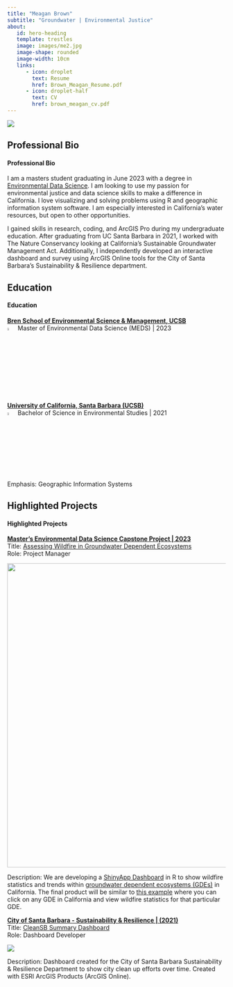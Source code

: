 ```yaml
---
title: "Meagan Brown"
subtitle: "Groundwater | Environmental Justice"
about: 
   id: hero-heading
   template: trestles
   image: images/me2.jpg
   image-shape: rounded
   image-width: 10cm
   links: 
      - icon: droplet
        text: Resume
        href: Brown_Meagan_Resume.pdf
      - icon: droplet-half
        text: CV
        href: brown_meagan_cv.pdf
---
```


![](images/groundwater)

::: panel-tabset
## Professional Bio

<h4>Professional Bio</h4>

I am a masters student graduating in June 2023 with a degree in [Environmental Data Science](https://bren.ucsb.edu/masters-programs/master-environmental-data-science). I am looking to use my passion for environmental justice and data science skills to make a difference in California. I love visualizing and solving problems using R and geographic information system software. I am especially interested in California's water resources, but open to other opportunities.

I gained skills in research, coding, and ArcGIS Pro during my undergraduate education. After graduating from UC Santa Barbara in 2021, I worked with The Nature Conservancy looking at California's Sustainable Groundwater Management Act. Additionally, I independently developed an interactive dashboard and survey using ArcGIS Online tools for the City of Santa Barbara's Sustainability & Resilience department.

## Education

<h4>Education</h4>

<h7><b><u>Bren School of Environmental Science & Management, UCSB</b></u></h7><br> ![](images/cap.png){width="4%"} Master of Environmental Data Science (MEDS) \| 2023

<h7><b><u>University of California, Santa Barbara (UCSB)</b></u></h7><br> ![](images/cap.png){width="4%"} Bachelor of Science in Environmental Studies \| 2021 <br> Emphasis: Geographic Information Systems

## Highlighted Projects
<h4>Highlighted Projects</h4>
<h10><b><u>Master's Environmental Data Science Capstone Project \| 2023 </b></u></h10><br> Title: [Assessing Wildfire in Groundwater Dependent Ecosystems](https://bren.ucsb.edu/projects/assessing-how-groundwater-availability-coincides-wildfire-risk)<br> Role: Project Manager<br>

![](images/fire.jpeg){width="700"}

Description: We are developing a [ShinyApp Dashboard](https://shiny.rstudio.com) in R to show wildfire statistics and trends within [groundwater dependent ecosystems (GDEs)](https://www.fs.usda.gov/managing-land/natural-resources/geology/groundwater/groundwater-dependent-ecosystems) in California. The final product will be similar to [this example](https://gde.codefornature.org/#/map) where you can click on any GDE in California and view wildfire statistics for that particular GDE. 

<h7><b><u>City of Santa Barbara - Sustainability & Resilience \| (2021)</b></u></h7><br>
Title: [CleanSB Summary Dashboard](https://www.arcgis.com/apps/dashboards/97777fbe8eb04bdb998813c6759dff69)<br>
Role: Dashboard Developer<br>

[![](images/dashboard.png)](https://www.arcgis.com/apps/dashboards/97777fbe8eb04bdb998813c6759dff69)

Description: Dashboard created for the City of Santa Barbara Sustainability & Resilience Department to show city clean up efforts over time. Created with ESRI ArcGIS Products (ArcGIS Online).
:::
